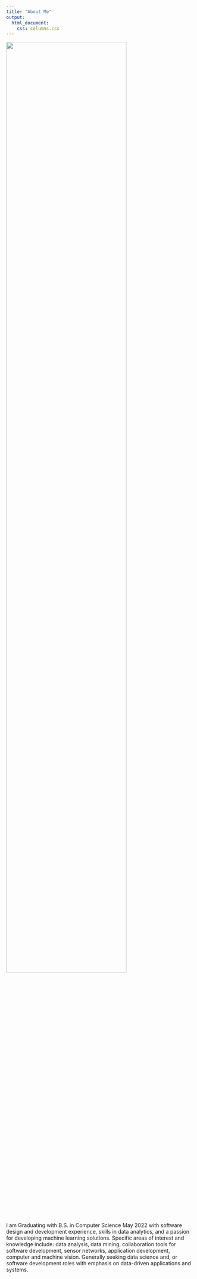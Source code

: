 ```yaml
---
title: "About Me"
output:
  html_document: 
    css: columns.css
---
```


:::::: {.cols data-latex=""}

::: {.col data-latex="{0.1\textwidth}"}

![](brandon smile.jpg){height=80%, width=80%}
:::

::: {.col data-latex="{0.5\textwidth}"}

\

 
<!-- an empty Div (with a white space), serving as
a column separator -->
:::

::: {.col data-latex="{0.4\textwidth}"}

I am Graduating with B.S. in Computer Science May 2022 with software design and development experience, skills in data analytics, and a passion for developing machine learning solutions. Specific areas of interest and knowledge include: data analysis, data mining, collaboration tools for software development, sensor networks, application development, computer and machine vision. Generally seeking data science and, or software development roles with emphasis on data-driven applications and systems.

:::

::::::